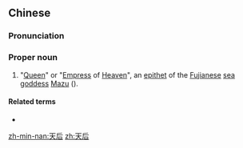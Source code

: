 ==Chinese==
{{zh-forms|[[heavenly]]<br>[[celestial]]<br>[[sky]]|[[queen]]<br>[[empress]]}}
{{wikipedia|Mazu (goddess)|Mazu}}

===Pronunciation===
{{zh-pron
|m=Tiānhòu
|c=tin1 hau6
|cat=pn
}}

===Proper noun===
{{zh-proper noun}}

# {{lb|zh|religion}} "[[queen|Queen]]" or "[[empress|Empress]] of [[Heaven]]", an [[epithet]] of the [[Fujian]]ese [[sea]] [[goddess]] [[Mazu]] ({{zh-l|媽祖|tr=-}}).

====Related terms====
* {{zh-l|天妃}}

[[zh-min-nan:天后]]
[[zh:天后]]